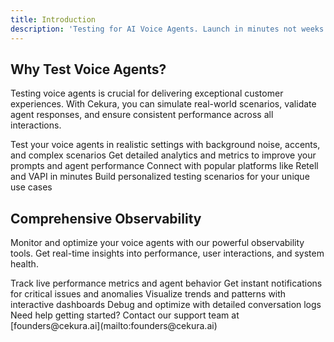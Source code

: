 ---
title: Introduction
description: 'Testing for AI Voice Agents. Launch in minutes not weeks by ensuring your agents deliver a seamless experience in every conversational scenario'
---

## Why Test Voice Agents?

Testing voice agents is crucial for delivering exceptional customer experiences. With Cekura, you can simulate real-world scenarios, validate agent responses, and ensure consistent performance across all interactions.

<CardGroup cols={2}>
  <Card
    title="Simulate Real Environments"
    icon="microphone-lines"
    href="/documentation/key-concepts/testing-agents/custom-agent"
  >
    Test your voice agents in realistic settings with background noise, accents, and complex scenarios
  </Card>
  <Card
    title="Gain Actionable Insights"
    icon="chart-line"
    href="/documentation/testing-voice-agents/metrics/overview"
  >
    Get detailed analytics and metrics to improve your prompts and agent performance
  </Card>
  <Card
    title="Rapid Integration"
    icon="bolt"
    href="/documentation/key-concepts/testing-agents/retell-integration"
  >
    Connect with popular platforms like Retell and VAPI in minutes
  </Card>
  <Card
    title="Custom Testing Flows"
    icon="code"
    href="/documentation/key-concepts/testing-agents/custom-agent"
  >
    Build personalized testing scenarios for your unique use cases
  </Card>
</CardGroup>

## Comprehensive Observability

Monitor and optimize your voice agents with our powerful observability tools. Get real-time insights into performance, user interactions, and system health.

<CardGroup cols={2}>
  <Card
    title="Real-Time Monitoring"
    icon="gauge-high"
    href="/documentation/key-concepts/observability/custom"
  >
    Track live performance metrics and agent behavior
  </Card>
  <Card
    title="Smart Alerting"
    icon="bell"
    href="/documentation/key-concepts/observability/vapi"
  >
    Get instant notifications for critical issues and anomalies
  </Card>
  <Card
    title="Performance Analytics"
    icon="chart-mixed"
    href="/documentation/testing-voice-agents/metrics/overview"
  >
    Visualize trends and patterns with interactive dashboards
  </Card>
  <Card
    title="Advanced Diagnostics"
    icon="magnifying-glass-chart"
    href="/documentation/key-concepts/observability/custom"
  >
    Debug and optimize with detailed conversation logs
  </Card>
</CardGroup>

<Note>
  Need help getting started? Contact our support team at [founders@cekura.ai](mailto:founders@cekura.ai)
</Note>
